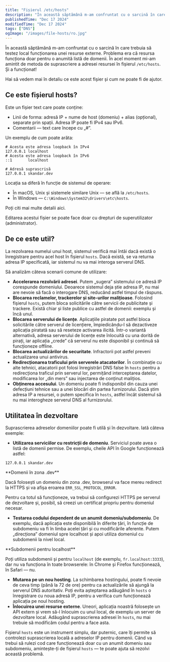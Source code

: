 ```yaml
---
title: "Fișierul /etc/hosts"
description: "În această săptămână m-am confruntat cu o sarcină în care trebuia să testez local funcționarea unei resurse externe. Problema era că resursa funcționa doar pentru o anumită listă de domenii. În acel moment mi-am amintit de metoda de suprascriere a adresei resursei în fișierul /etc/hosts. Și a funcționat!"
publishedTime: "Dec 17 2024"
modifiedTime: "Dec 17 2024"
tags: ["DNS"]
ogImage: "/images/file-hosts/ro.jpg"
---
```


În această săptămână m-am confruntat cu o sarcină în care trebuia să testez local funcționarea unei resurse externe. Problema era că resursa funcționa doar pentru o anumită listă de domenii. În acel moment mi-am amintit de metoda de suprascriere a adresei resursei în fișierul `/etc/hosts`. Și a funcționat!

Hai să vedem mai în detaliu ce este acest fișier și cum ne poate fi de ajutor.

## Ce este fișierul hosts?

Este un fișier text care poate conține:

- Linii de forma: adresă IP + nume de host (domeniu) + alias (opțional), separate prin spații. Adresa IP poate fi IPv4 sau IPv6.
- Comentarii — text care începe cu „#”.

Un exemplu de cum poate arăta:

```plaintext
# Acesta este adresa loopback în IPv4
127.0.0.1 localhost
# Acesta este adresa loopback în IPv6
::1       localhost

# Adresă suprascrisă
127.0.0.1 skandar.dev
```

Locația sa diferă în funcție de sistemul de operare:

- În macOS, Unix și sistemele similare Unix — se află la `/etc/hosts`.
- În Windows — `C:\​Windows\​System32\​drivers\​etc\​hosts`.

Poți citi mai multe detalii <Link href="https://en.wikipedia.org/wiki/Hosts_(file)#Location_in_the_file_system" external>aici</Link>.

Editarea acestui fișier se poate face doar cu drepturi de superutilizator (administrator).

## De ce este util?

La rezolvarea numelui unui host, sistemul verifică mai întâi dacă există o înregistrare pentru acel host în fișierul `hosts`. Dacă există, se va returna adresa IP specificată, iar sistemul nu va mai interoga serverul DNS.

Să analizăm câteva scenarii comune de utilizare:

- **Accelerarea rezolvării adresei**. Putem „sugera” sistemului ce adresă IP corespunde domeniului. Deoarece sistemul deja știe adresa IP, nu mai are nevoie să facă o interogare DNS, reducând astfel timpul de răspuns.
- **Blocarea reclamelor, trackerelor și site-urilor malițioase**. Folosind fișierul `hosts`, putem bloca solicitările către servicii de publicitate și trackere. Există chiar și liste publice cu astfel de domenii: <Link href="https://raw.githubusercontent.com/StevenBlack/hosts/refs/heads/master/hosts" external>exemplu</Link> și <Link href="https://raw.githubusercontent.com/Ultimate-Hosts-Blacklist/Ultimate.Hosts.Blacklist/refs/heads/master/hosts/hosts0" external>încă unul</Link>.
- **Blocarea serverului de licențe**. Aplicațiile piratate pot astfel bloca solicitările către serverul de licențiere, împiedicându-l să dezactiveze aplicația piratată sau să reseteze activarea ilicită. Într-o variantă alternativă, adresa serverului de licențe este înlocuită cu una dorită de pirați, iar aplicația „crede” că serverul nu este disponibil și continuă să funcționeze offline.
- **Blocarea actualizărilor de securitate**. Infractorii pot astfel preveni actualizarea unui antivirus.
- **Redirecționarea traficului prin serverele atacatorilor**. În combinație cu alte tehnici, atacatorii pot folosi înregistrări DNS false în `hosts` pentru a redirecționa traficul prin serverul lor, permițând interceptarea datelor, modificarea lor „din mers” sau injectarea de conținut malițios.
- **Obținerea accesului**. Un domeniu poate fi indisponibil din cauza unei defecțiuni tehnice sau a unei blocări din partea furnizorului. Dacă știm adresa IP a resursei, o putem specifica în `hosts`, astfel încât sistemul să nu mai interogheze serverul DNS al furnizorului.

## Utilitatea în dezvoltare

Suprascrierea adreselor domeniilor poate fi utilă și în dezvoltare. Iată câteva exemple:

- **Utilizarea serviciilor cu restricții de domeniu**. Serviciul poate avea o listă de domenii permise. De exemplu, cheile API în Google funcționează astfel:

```plaintext
127.0.0.1 skandar.dev
```

<Callout variant="warning">
**Domenii în zona .dev**

Dacă folosești un domeniu din zona .dev, browserul va face mereu redirect la HTTPS și va afișa eroarea `ERR_​SSL_​PROTOCOL_​ERROR`.

Pentru ca totul să funcționeze, va trebui să configurezi HTTPS pe serverul de dezvoltare și, posibil, să creezi un certificat propriu pentru domeniul necesar.

</Callout>

- **Testarea codului dependent de un anumit domeniu/subdomeniu**. De exemplu, dacă aplicația este disponibilă în diferite țări, în funcție de subdomeniu va fi în limba acelei țări și cu modificările aferente. Putem „direcționa” domeniul spre localhost și apoi utiliza domeniul cu subdomenii la nivel local.

<Callout variant="info">
**Subdomenii pentru localhost**

Poți utiliza subdomenii și pentru `localhost` (de exemplu, `fr.​localhost:​3333`), dar nu va funcționa în toate browserele: în Chrome și Firefox funcționează, în Safari — nu.

</Callout>

- **Mutarea pe un nou hosting**. La schimbarea hostingului, poate fi nevoie de ceva timp (până la 72 de ore) pentru ca actualizările să ajungă la serverul DNS autoritativ. Poți evita așteptarea adăugând în `hosts` o înregistrare cu noua adresă IP, pentru a verifica cum funcționează aplicația pe noul hosting.
- **Înlocuirea unei resurse externe**. Uneori, aplicația noastră folosește un API extern și vrem să-l înlocuim cu unul local, de exemplu un server de dezvoltare local. Adăugând suprascrierea adresei în `hosts`, nu mai trebuie să modificăm codul pentru a face asta.

Fișierul `hosts` este un instrument simplu, dar puternic, care îți permite să controlezi suprascrierea locală a adreselor IP pentru domenii. Când va trebui să rulezi cod care funcționează doar cu un anumit domeniu sau subdomeniu, amintește-ți de fișierul `hosts` — te poate ajuta să rezolvi această problemă.
